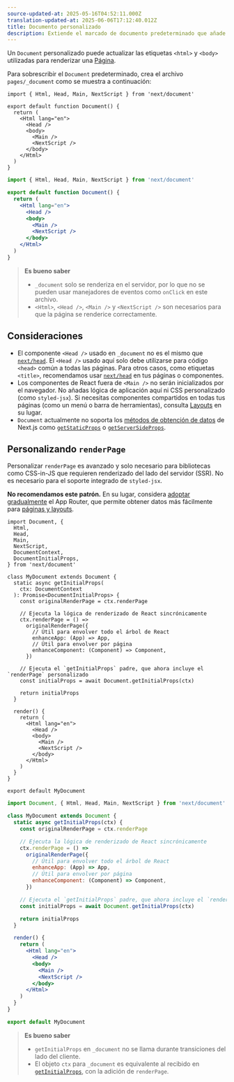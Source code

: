 ```yaml
---
source-updated-at: 2025-05-16T04:52:11.000Z
translation-updated-at: 2025-06-06T17:12:40.012Z
title: Documento personalizado
description: Extiende el marcado de documento predeterminado que añade Next.js.
---
```


Un `Document` personalizado puede actualizar las etiquetas `<html>` y `<body>` utilizadas para renderizar una [Página](/docs/pages/building-your-application/routing/pages-and-layouts).

Para sobrescribir el `Document` predeterminado, crea el archivo `pages/_document` como se muestra a continuación:

```tsx filename="pages/_document.tsx" switcher
import { Html, Head, Main, NextScript } from 'next/document'

export default function Document() {
  return (
    <Html lang="en">
      <Head />
      <body>
        <Main />
        <NextScript />
      </body>
    </Html>
  )
}
```

```jsx filename="pages/_document.jsx" switcher
import { Html, Head, Main, NextScript } from 'next/document'

export default function Document() {
  return (
    <Html lang="en">
      <Head />
      <body>
        <Main />
        <NextScript />
      </body>
    </Html>
  )
}
```

> **Es bueno saber**
>
> - `_document` solo se renderiza en el servidor, por lo que no se pueden usar manejadores de eventos como `onClick` en este archivo.
> - `<Html>`, `<Head />`, `<Main />` y `<NextScript />` son necesarios para que la página se renderice correctamente.

## Consideraciones

- El componente `<Head />` usado en `_document` no es el mismo que [`next/head`](/docs/pages/api-reference/components/head). El `<Head />` usado aquí solo debe utilizarse para código `<head>` común a todas las páginas. Para otros casos, como etiquetas `<title>`, recomendamos usar [`next/head`](/docs/pages/api-reference/components/head) en tus páginas o componentes.
- Los componentes de React fuera de `<Main />` no serán inicializados por el navegador. No añadas lógica de aplicación aquí ni CSS personalizado (como `styled-jsx`). Si necesitas componentes compartidos en todas tus páginas (como un menú o barra de herramientas), consulta [Layouts](/docs/pages/building-your-application/routing/pages-and-layouts#layout-pattern) en su lugar.
- `Document` actualmente no soporta los [métodos de obtención de datos](/docs/pages/building-your-application/data-fetching) de Next.js como [`getStaticProps`](/docs/pages/building-your-application/data-fetching/get-static-props) o [`getServerSideProps`](/docs/pages/building-your-application/data-fetching/get-server-side-props).

## Personalizando `renderPage`

Personalizar `renderPage` es avanzado y solo necesario para bibliotecas como CSS-in-JS que requieren renderizado del lado del servidor (SSR). No es necesario para el soporte integrado de `styled-jsx`.

**No recomendamos este patrón.** En su lugar, considera [adoptar gradualmente](/docs/app/building-your-application/upgrading/app-router-migration) el App Router, que permite obtener datos más fácilmente para [páginas y layouts](/docs/app/building-your-application/routing/pages-and-layouts).

```tsx filename="pages/_document.tsx" switcher
import Document, {
  Html,
  Head,
  Main,
  NextScript,
  DocumentContext,
  DocumentInitialProps,
} from 'next/document'

class MyDocument extends Document {
  static async getInitialProps(
    ctx: DocumentContext
  ): Promise<DocumentInitialProps> {
    const originalRenderPage = ctx.renderPage

    // Ejecuta la lógica de renderizado de React sincrónicamente
    ctx.renderPage = () =>
      originalRenderPage({
        // Útil para envolver todo el árbol de React
        enhanceApp: (App) => App,
        // Útil para envolver por página
        enhanceComponent: (Component) => Component,
      })

    // Ejecuta el `getInitialProps` padre, que ahora incluye el `renderPage` personalizado
    const initialProps = await Document.getInitialProps(ctx)

    return initialProps
  }

  render() {
    return (
      <Html lang="en">
        <Head />
        <body>
          <Main />
          <NextScript />
        </body>
      </Html>
    )
  }
}

export default MyDocument
```

```jsx filename="pages/_document.jsx" switcher
import Document, { Html, Head, Main, NextScript } from 'next/document'

class MyDocument extends Document {
  static async getInitialProps(ctx) {
    const originalRenderPage = ctx.renderPage

    // Ejecuta la lógica de renderizado de React sincrónicamente
    ctx.renderPage = () =>
      originalRenderPage({
        // Útil para envolver todo el árbol de React
        enhanceApp: (App) => App,
        // Útil para envolver por página
        enhanceComponent: (Component) => Component,
      })

    // Ejecuta el `getInitialProps` padre, que ahora incluye el `renderPage` personalizado
    const initialProps = await Document.getInitialProps(ctx)

    return initialProps
  }

  render() {
    return (
      <Html lang="en">
        <Head />
        <body>
          <Main />
          <NextScript />
        </body>
      </Html>
    )
  }
}

export default MyDocument
```

> **Es bueno saber**
>
> - `getInitialProps` en `_document` no se llama durante transiciones del lado del cliente.
> - El objeto `ctx` para `_document` es equivalente al recibido en [`getInitialProps`](/docs/pages/api-reference/functions/get-initial-props#context-object), con la adición de `renderPage`.